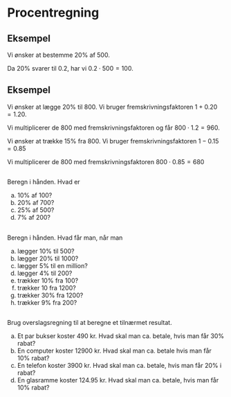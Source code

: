 # Procentregning

::: {.callout-tip}
## Eksempel
Vi ønsker at bestemme 20% af 500.

Da 20% svarer til 0.2, har vi $0.2 \cdot 500=100$.
:::

::: {.callout-tip}
## Eksempel
Vi ønsker at lægge 20% til 800. 
Vi bruger fremskrivningsfaktoren $1+0.20=1.20$.

Vi multiplicerer de 800 med fremskrivningsfaktoren og får $800 \cdot 1.2 = 960$.

Vi ønsker at trække 15% fra 800.
Vi bruger fremskrivningsfaktoren $1-0.15=0.85$

Vi multiplicerer de 800 med fremskrivningsfaktoren $800 \cdot 0.85 = 680$
:::



##
Beregn i hånden. Hvad er

a. 10% af 100?
b. 20% af 700?
c. 25% af 500?
d. 7% af 200?

##
Beregn i hånden. Hvad får man, når man 

a. lægger 10% til 500?
b. lægger 20% til 1000?
c. lægger 5% til en million?
d. lægger 4% til 200?
e. trækker 10% fra 100?
f. trækker 10 fra 1200?
g. trækker 30% fra 1200?
h. trækker 9% fra 200?

##
Brug overslagsregning til at beregne et tilnærmet resultat.

a. Et par bukser koster 490 kr. Hvad skal man ca. betale, hvis man får 30% rabat?
b. En computer koster 12900 kr. Hvad skal man ca. betale hvis man får 10% rabat?
c. En telefon koster 3900 kr. Hvad skal man ca. betale, hvis man får 20% i rabat?
d. En glasramme koster 124.95 kr. Hvad skal man ca. betale, hvis man får 10% rabat?